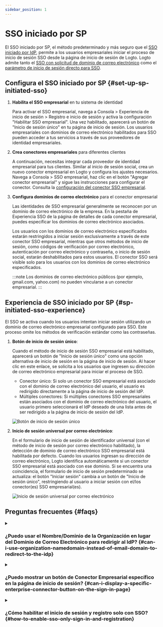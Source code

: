 ```yaml
---
sidebar_position: 1
---
```


# SSO iniciado por SP

El SSO iniciado por SP, el método predeterminado y más seguro que el [SSO iniciado por IdP](/end-user-flows/enterprise-sso/idp-initiated-sso), permite a los usuarios empresariales iniciar el proceso de inicio de sesión SSO desde la página de inicio de sesión de Logto. Logto admite tanto el [SSO con solicitud de dominio de correo electrónico](#sp-initiated-sso-experience) como el [parámetro de inicio de sesión directo para SSO](/end-user-flows/authentication-parameters/direct-sign-in#enterprise-sso).

## Configura el SSO iniciado por SP \{#set-up-sp-initiated-sso}

1. **Habilita el SSO empresarial** en tu sistema de identidad

   Para activar el SSO empresarial, navega a <CloudLink to="/sign-in-experience/sign-up-and-sign-in">Consola > Experiencia de inicio de sesión > Registro e inicio de sesión</CloudLink> y activa la configuración "Habilitar SSO empresarial". Una vez habilitado, aparecerá un botón de "Inicio de sesión único" en tu página de inicio de sesión. Los usuarios empresariales con dominios de correo electrónico habilitados para SSO pueden acceder a tus servicios a través de sus proveedores de identidad empresariales.

2. **Crea conectores empresariales** para diferentes clientes

   A continuación, necesitas integrar cada proveedor de identidad empresarial para tus clientes. Similar al inicio de sesión social, crea un nuevo conector empresarial en Logto y configura los ajustes necesarios. Navega a <CloudLink to="/enterprise-sso">Consola > SSO empresarial</CloudLink>, haz clic en el botón "Agregar conector empresarial" y sigue las instrucciones para configurar el conector. Consulta la [configuración del conector SSO empresarial](/connectors/enterprise-connectors/).

3. **Configura dominios de correo electrónico** para el conector empresarial

   Las identidades de SSO empresarial generalmente se reconocen por un dominio de correo electrónico de la empresa. En la pestaña de Experiencia SSO de la página de detalles de cada conector empresarial, puedes especificar los dominios de correo electrónico asociados.

   Los usuarios con los dominios de correo electrónico especificados estarán restringidos a iniciar sesión exclusivamente a través de este conector SSO empresarial, mientras que otros métodos de inicio de sesión, como códigos de verificación por correo electrónico, autenticación por correo electrónico y contraseña, o inicio de sesión social, estarán deshabilitados para estos usuarios. El conector SSO será visible solo para los usuarios con los dominios de correo electrónico especificados.

   :::note
   Los dominios de correo electrónico públicos (por ejemplo, gmail.com, yahoo.com) no pueden vincularse a un conector empresarial.
   :::

## Experiencia de SSO iniciado por SP \{#sp-initiated-sso-experience}

El SSO se activa cuando los usuarios intentan iniciar sesión utilizando un dominio de correo electrónico empresarial configurado para SSO. Este proceso omite los métodos de verificación estándar como las contraseñas.

1. **Botón de inicio de sesión único**:

   Cuando el método de inicio de sesión SSO empresarial está habilitado, aparecerá un botón de "Inicio de sesión único" como una opción alternativa de inicio de sesión en la página de inicio de sesión. Al hacer clic en este enlace, se solicita a los usuarios que ingresen su dirección de correo electrónico empresarial para iniciar el proceso de SSO.

   - Conector único: Si solo un conector SSO empresarial está asociado con el dominio de correo electrónico del usuario, el usuario es redirigido directamente a la página de inicio de sesión del IdP.
   - Múltiples conectores: Si múltiples conectores SSO empresariales están asociados con el dominio de correo electrónico del usuario, el usuario primero seleccionará el IdP deseado de una lista antes de ser redirigido a la página de inicio de sesión del IdP.

   ![Botón de inicio de sesión único](./assets/sso-button-sign-in.png)

2. **Inicio de sesión universal por correo electrónico**:

   En el formulario de inicio de sesión de identificador universal (con el método de inicio de sesión por correo electrónico habilitado), la detección de dominio de correo electrónico SSO empresarial está habilitada por defecto. Cuando los usuarios ingresan su dirección de correo electrónico, Logto identifica automáticamente si un conector SSO empresarial está asociado con ese dominio. Si se encuentra una coincidencia, el formulario de inicio de sesión predeterminado se actualiza: el botón "Iniciar sesión" cambia a un botón de "Inicio de sesión único", restringiendo al usuario a iniciar sesión con el/los conector(es) SSO empresarial(es).

   ![Inicio de sesión universal por correo electrónico](./assets/sso-email-sign-in.png)

## Preguntas frecuentes \{#faqs}

<details>
  <summary>

### ¿Puedo usar el Nombre/Dominio de la Organización en lugar del Dominio de Correo Electrónico para redirigir al IdP? \{#can-i-use-organization-namedomain-instead-of-email-domain-to-redirect-to-the-idp}

</summary>

Actualmente, la experiencia de inicio de sesión preconstruida de Logto solo admite **SSO con solicitud de dominio de correo electrónico**, no **SSO con solicitud de dominio de organización**.

Puedes crear una página de enrutamiento personalizada en tu lado del cliente utilizando los parámetros de autenticación con `directSignIn:'sso:{connectorId}`. Esta página redirigirá a los grandes clientes empresariales al IdP apropiado según su dominio de organización. Aprende más sobre el [parámetro de inicio de sesión directo](/end-user-flows/authentication-parameters/direct-sign-in/).

</details>

<details>
  <summary>

### ¿Puedo mostrar un botón de Conector Empresarial específico en la página de inicio de sesión? \{#can-i-display-a-specific-enterprise-connector-button-on-the-sign-in-page}

</summary>

Diferentes clientes empresariales utilizan diferentes proveedores de identidad para gestionar a sus empleados y solicitan diferentes alcances (OIDC) o atributos (SAML). Por lo tanto, no se recomienda mostrar un botón de conector empresarial destinado a un cliente específico en una página de inicio de sesión genérica.

Sin embargo, si estás desarrollando un producto B2E y deseas mostrar un botón para un cliente empresarial específico, puedes crear una página de inicio de sesión personalizada y usar `directSignIn:sso` para enrutar el botón adecuadamente. Aprende más sobre el [parámetro de inicio de sesión directo](/end-user-flows/authentication-parameters/direct-sign-in/).

</details>

<details>

<summary>

### ¿Cómo habilitar el inicio de sesión y registro solo con SSO? \{#how-to-enable-sso-only-sign-in-and-registration}

</summary>

Para habilitar el inicio de sesión y registro solo con SSO, sigue estos pasos:

1. Configura en <CloudLink to="/sign-in-experience/sign-up-and-sign-in">Consola > Experiencia de inicio de sesión > Registro e inicio de sesión</CloudLink>
   - Registro: No aplicable
   - Inicio de sesión: Ninguno
   - Inicio de sesión social: Ninguno
   - SSO empresarial: Habilitado
   - Registro de usuario: Deshabilitado
2. Agrega manualmente a los usuarios ingresando su dirección de correo electrónico empresarial en <CloudLink to="/users">Consola > Gestión de usuarios</CloudLink> o importa a través de [Management API](https://openapi.logto.io/operation/operation-createuser).
3. Cuando los usuarios inicien sesión a través de SSO por primera vez, Logto [vinculará automáticamente](/end-user-flows/enterprise-sso/enterprise-sso-identity#enterprise-sso-account-linking) su dirección de correo electrónico existente a su cuenta SSO.

</details>
